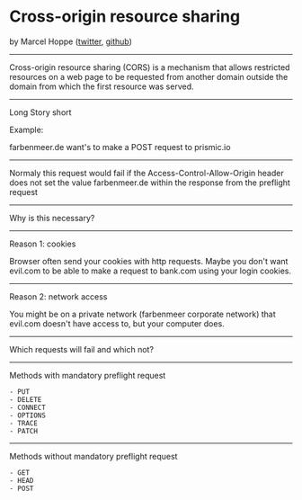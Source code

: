 


<Head>
  <title>CORS (cross-origin resource sharing)</title>
  <meta name="author" content="Marcel Hoppe" />
</Head>

# Cross-origin resource sharing

by Marcel Hoppe
([twitter](https://twitter.com/m_hope5), [github](https://github.com/Kampfheizung))

---

Cross-origin resource sharing (CORS) is a mechanism that allows restricted resources on 
a web page to be requested from another domain outside the domain from which the first 
resource was served.

---

Long Story short

Example:

farbenmeer.de want's to make a POST request to prismic.io

---

Normaly this request would fail if the Access-Control-Allow-Origin header does not set 
the value farbenmeer.de within the response from the preflight request

---

Why is this necessary?

---

Reason 1: cookies

Browser often send your cookies with http requests. Maybe you don't want evil.com to be
able to make a request to bank.com using your login cookies.

---

Reason 2: network access

You might be on a private network (farbenmeer corporate network) that evil.com doesn't
have access to, but your computer does.

---

Which requests will fail and which not?

---

Methods with mandatory preflight request

	- PUT
	- DELETE
	- CONNECT
	- OPTIONS
	- TRACE
	- PATCH

---

Methods without mandatory preflight request

	- GET
	- HEAD
	- POST